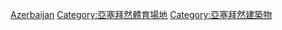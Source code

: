 [[Category:各國綜合體育場|Azerbaijan]]
[[Category:亞塞拜然體育場地|Category:亞塞拜然體育場地]]
[[Category:亞塞拜然建築物|Category:亞塞拜然建築物]]